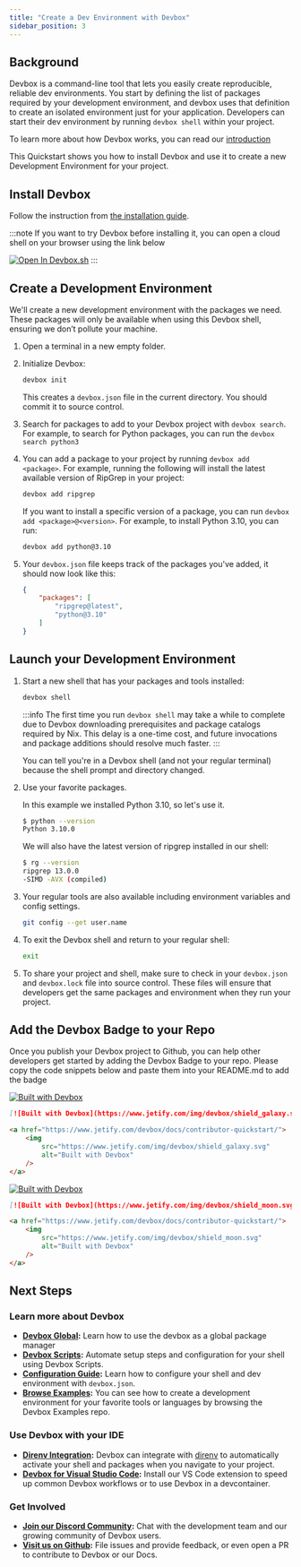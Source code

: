 ```yaml
---
title: "Create a Dev Environment with Devbox"
sidebar_position: 3
---
```



## Background

Devbox is a command-line tool that lets you easily create reproducible, reliable dev environments. You start by defining the list of packages required by your development environment, and devbox uses that definition to create an isolated environment just for your application. Developers can start their dev environment by running `devbox shell` within your project.

To learn more about how Devbox works, you can read our [introduction](index.md)

This Quickstart shows you how to install Devbox and use it to create a new Development Environment for your project.

## Install Devbox

Follow the instruction from [the installation guide](./installing_devbox.mdx).

:::note
If you want to try Devbox before installing it, you can open a cloud shell on your browser using the link below

[![Open In Devbox.sh](https://www.jetify.com/img/devbox/open-in-devbox.svg)](https://devbox.sh/open/templates/tutorial)
:::

## Create a Development Environment

We'll create a new development environment with the packages we need. These packages will only be available when using this Devbox shell, ensuring we don’t pollute your machine.

1. Open a terminal in a new empty folder.

2. Initialize Devbox:

    ```bash
    devbox init
    ```

    This creates a `devbox.json` file in the current directory. You should commit it to source control.

3. Search for packages to add to your Devbox project with `devbox search`.  For example, to search for Python packages, you can run the `devbox search python3`

4. You can add a package to your project by running `devbox add <package>`. For example, running the following will install the latest available version of RipGrep in your project:

    ```bash
    devbox add ripgrep
    ```

    If you want to install a specific version of a package, you can run `devbox add <package>@<version>`. For example, to install Python 3.10, you can run:

    ```bash
    devbox add python@3.10
    ```

5. Your `devbox.json` file keeps track of the packages you've added, it should now look like this:

    ```json
    {
        "packages": [
            "ripgrep@latest",
            "python@3.10"
        ]
    }
    ```

## Launch your Development Environment

1. Start a new shell that has your packages and tools installed:

    ```bash
    devbox shell
    ```

    :::info
    The first time you run `devbox shell` may take a while to complete due to Devbox downloading prerequisites and package catalogs required by Nix. This delay is a one-time cost, and future invocations and package additions should resolve much faster.
    :::

    You can tell you're in a Devbox shell (and not your regular terminal) because the shell prompt and directory changed.

2. Use your favorite packages.

    In this example we installed Python 3.10, so let's use it.

    ```bash
    $ python --version
    Python 3.10.0
    ```

    We will also have the latest version of ripgrep installed in our shell:

    ```bash
    $ rg --version
    ripgrep 13.0.0
    -SIMD -AVX (compiled)
    ```

3. Your regular tools are also available including environment variables and config settings.

    ```bash
    git config --get user.name
    ```

4. To exit the Devbox shell and return to your regular shell:

    ```bash
    exit
    ```

5. To share your project and shell,  make sure to check in your `devbox.json` and `devbox.lock` file into source control. These files will ensure that developers get the same packages and environment when they run your project.

## Add the Devbox Badge to your Repo

Once you publish your Devbox project to Github, you can help other developers get started by adding the Devbox Badge to your repo. Please copy the code snippets below and paste them into your README.md to add the badge

[![Built with Devbox](https://www.jetify.com/img/devbox/shield_galaxy.svg)](https://www.jetify.com/devbox/docs/contributor-quickstart/)

<Tabs>
<TabItem value='md' label='Markdown'>

```md
[![Built with Devbox](https://www.jetify.com/img/devbox/shield_galaxy.svg)](https://www.jetify.com/devbox/docs/contributor-quickstart/)
```

</TabItem>
<TabItem value='html' label='HTML'>

```html
<a href="https://www.jetify.com/devbox/docs/contributor-quickstart/">
    <img
        src="https://www.jetify.com/img/devbox/shield_galaxy.svg"
        alt="Built with Devbox"
    />
</a>
````

</TabItem>
</Tabs>

[![Built with Devbox](https://www.jetify.com/img/devbox/shield_moon.svg)](https://www.jetify.com/devbox/docs/contributor-quickstart/)

<Tabs>
<TabItem value='md' label='Markdown'>

```md
[![Built with Devbox](https://www.jetify.com/img/devbox/shield_moon.svg)](https://www.jetify.com/devbox/docs/contributor-quickstart/)
```

</TabItem>
<TabItem value='html' label='HTML'>

```html
<a href="https://www.jetify.com/devbox/docs/contributor-quickstart/">
    <img
        src="https://www.jetify.com/img/devbox/shield_moon.svg"
        alt="Built with Devbox"
    />
</a>
```

</TabItem>
</Tabs>

## Next Steps

### Learn more about Devbox
* **[Devbox Global](devbox_global.md):** Learn how to use the devbox as a global package manager
* **[Devbox Scripts](guides/scripts.md):** Automate setup steps and configuration for your shell using Devbox Scripts.
* **[Configuration Guide](configuration.md):** Learn how to configure your shell and dev environment with `devbox.json`.
* **[Browse Examples](https://github.com/jetify-com/devbox/tree/main/examples):** You can see how to create a development environment for your favorite tools or languages by browsing the Devbox Examples repo.

### Use Devbox with your IDE
* **[Direnv Integration](ide_configuration/direnv.md):** Devbox can integrate with [direnv](https://direnv.net/) to automatically activate your shell and packages when you navigate to your project.
* **[Devbox for Visual Studio Code](https://marketplace.visualstudio.com/items?itemName=jetpack-io.devbox):** Install our VS Code extension to speed up common Devbox workflows or to use Devbox in a devcontainer.

### Get Involved
* **[Join our Discord Community](https://discord.gg/jetify):** Chat with the development team and our growing community of Devbox users.
* **[Visit us on Github](https://github.com/jetify-com/devbox):** File issues and provide feedback, or even open a PR to contribute to Devbox or our Docs.
